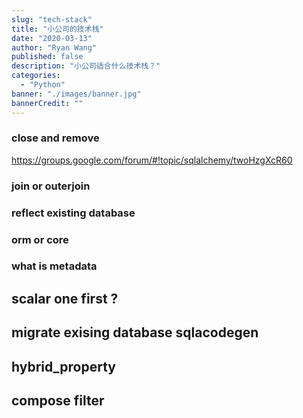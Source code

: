 ```yaml
---
slug: "tech-stack"
title: "小公司的技术栈"
date: "2020-03-13"
author: "Ryan Wang"
published: false
description: "小公司适合什么技术栈？"
categories:
  - "Python"
banner: "./images/banner.jpg"
bannerCredit: ""
---
```


### close and remove

https://groups.google.com/forum/#!topic/sqlalchemy/twoHzgXcR60

### join or outerjoin

### reflect existing database

### orm or core

### what is metadata

## scalar one first ?

## migrate exising database sqlacodegen

## hybrid_property

## compose filter
